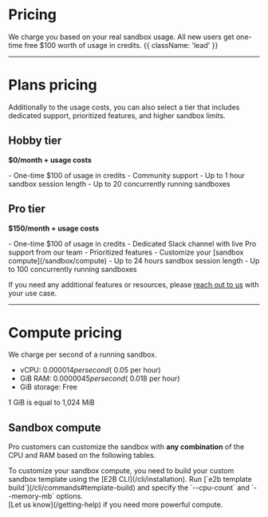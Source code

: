 

# Pricing

<ManageBilling />

We charge you based on your real sandbox usage. All new users get one-time free $100 worth of usage in credits. {{ className: 'lead' }}

---

# Plans pricing
Additionally to the usage costs, you can also select a tier that includes dedicated support, prioritized features, and higher sandbox limits.

## Hobby tier
**$0/month + usage costs**

<SwitchToHobbyButton/>
- One-time $100 of usage in credits
- Community support
- Up to 1 hour sandbox session length
- Up to 20 concurrently running sandboxes

## Pro tier
**$150/month + usage costs**

<SwitchToProButton/>
- One-time $100 of usage in credits
- Dedicated Slack channel with live Pro support from our team
- Prioritized features
- Customize your [sandbox compute](/sandbox/compute)
- Up to 24 hours sandbox session length
- Up to 100 concurrently running sandboxes


If you need any additional features or resources, please [reach out to us](/getting-help) with your use case.

---

# Compute pricing
We charge per second of a running sandbox.
- vCPU: $0.000014 per second (~$0.05 per hour)
- GiB RAM: $0.0000045 per second (~$0.018 per hour)
- GiB storage: Free

<Note>
1 GiB is equal to 1,024 MiB
</Note>

## Sandbox compute
Pro customers can customize the sandbox with **any combination** of the CPU and RAM based on the following tables.

<Note>
To customize your sandbox compute, you need to build your custom sandbox template using the [E2B CLI](/cli/installation).
Run [`e2b template build`](/cli/commands#template-build) and specify the `--cpu-count` and `--memory-mb` options.
</Note>

<SandboxSpec/>

<br/>
[Let us know](/getting-help) if you need more powerful compute.
